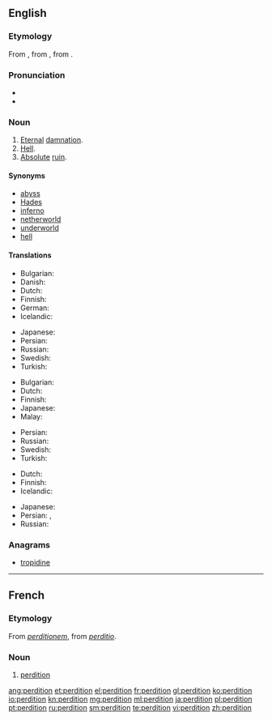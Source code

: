 ==English==

===Etymology===
From {{etyl|fro}} {{term|perdiciun|lang=fro}}, from {{etyl|LL.|en}} {{term|perditio|lang=la}}, from {{etyl|la}} {{term|perdo||lang=la|I destroy (the soul)}}.

===Pronunciation===
* {{IPA|/pɜː(ɹ).ˈdɪ.ʃən/}}
* {{rhymes|ɪʃən}}

===Noun===
{{en-noun|-}}

# [[eternal|Eternal]] [[damnation]].
# [[hell|Hell]].
# [[absolute|Absolute]] [[ruin]].

====Synonyms====
* [[abyss]]
* [[Hades]]
* [[inferno]]
* [[netherworld]]
* [[underworld]]
* [[hell]]

====Translations====
{{trans-top|eternal damnation}}
* Bulgarian: {{t+|bg|ад|m|tr=ad}}
* Danish: {{t-|da|evig}} {{t-|da|fordømmelse}}
* Dutch: {{t+|nl|eeuwige}} {{t-|nl|verdoemenis}}
* Finnish: {{t-|fi|kadotus}}
* German: {{t+|de|ewige}} {{t-|de|Verdammnis|f}}
* Icelandic: {{t+|is|glötun|f}}
{{trans-mid}}
* Japanese: {{t-|ja|劫罰|tr=ごうばつ, gōbatsu|sc=Jpan}}
* Persian: {{t-|fa|نفرین ابدی|tr=nefrin-e abadi|sc=fa-Arab}}
* Russian: {{t+|ru|проклятие|tr=prokljátije|sc=Cyrl}}
* Swedish: {{t+|sv|evig}} {{t-|sv|fördömelse}}
* Turkish: {{t+|tr|cehennem}}
{{trans-bottom}}

{{trans-top|hell}}
* Bulgarian: {{t+|bg|ад|m|tr=ad}}
* Dutch: {{t+|nl|hel}}
* Finnish: {{t+|fi|helvetti}}
* Japanese: {{t+|ja|地獄|tr=jigoku|sc=Jpan}}
* Malay: {{t-|ms|neraka}}
{{trans-mid}}
* Persian: {{t+|fa|دوزخ|tr=duzakh}}
* Russian: {{t+|ru|геенна|f|tr=gejénna}}
* Swedish: {{t+|sv|helvete}}
* Turkish: {{t+|tr|cehennem}}
{{trans-bottom}}

{{trans-top|absolute ruin}}
* Dutch: {{t+|nl|verderf}}
* Finnish: {{t+|fi|tuho}}
* Icelandic: {{t+|is|glötun|f}}
{{trans-mid}}
* Japanese: {{t-|ja|衰滅|tr=すいめつ, suimetsu|sc=Jpan}}
* Persian: {{t+|fa|نابودی|tr=nabudi|sc=fa-Arab}}, {{t+|fa|دمار|tr=damar|sc=fa-Arab}}
* Russian: {{t+|ru|гибель|f|tr=gíbel’}}
{{trans-bottom}}

===Anagrams===
* [[tropidine#English|tropidine]]

----

==French==

===Etymology===
From {{etyl|LL.|fr}} ''[[perditionem]]'', from {{etyl|la|fr}} ''[[perditio]]''.

===Noun===
{{fr-noun|f}}

# [[#English|perdition]]

[[ang:perdition]]
[[et:perdition]]
[[el:perdition]]
[[fr:perdition]]
[[gl:perdition]]
[[ko:perdition]]
[[io:perdition]]
[[kn:perdition]]
[[mg:perdition]]
[[ml:perdition]]
[[ja:perdition]]
[[pl:perdition]]
[[pt:perdition]]
[[ru:perdition]]
[[sm:perdition]]
[[te:perdition]]
[[vi:perdition]]
[[zh:perdition]]